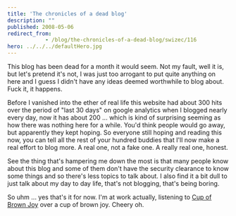 ```yaml
---
title: 'The chronicles of a dead blog'
description: ""
published: 2008-05-06
redirect_from: 
            - /blog/the-chronicles-of-a-dead-blog/swizec/116
hero: ../../../defaultHero.jpg
---
```


This blog has been dead for a month it would seem. Not my fault, well it is, but let's pretend it's not, I was just too arrogant to put quite anything on here and I guess I didn't have any ideas deemed worthwhile to blog about. Fuck it, it happens.

Before I vanished into the ether of real life this website had about 300 hits over the period of "last 30 days" on google analytics when I blogged nearly every day, now it has about 200 ... which is kind of surprising seeming as how there was nothing here for a while. You'd think people would go away, but apparently they kept hoping. So everyone still hoping and reading this now, you can tell all the rest of your hundred buddies that I'll now make a real effort to blog more. A real one, not a fake one. A really real one, honest.

See the thing that's hampering me down the most is that many people know about this blog and some of them don't have the security clearance to know some things and so there's less topics to talk about. I also find it a bit dull to just talk about my day to day life, that's not blogging, that's being boring.

So uhm ... yes that's it for now. I'm at work actually, listening to [Cup of Brown Joy](http://youtube.com/watch?v=eELH0ivexKA) over a cup of brown joy. Cheery oh.
